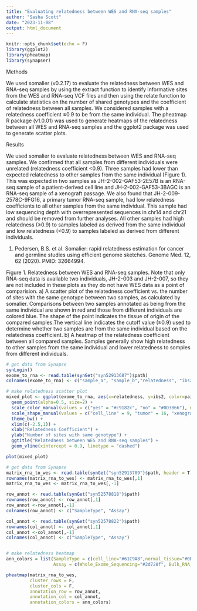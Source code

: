 ```yaml
---
title: "Evaluating relatedness between WES and RNA-seq samples"
author: "Sasha Scott"
date: "2023-11-08"
output: html_document
---
```


```r
knitr::opts_chunk$set(echo = F)
library(ggplot2)
library(pheatmap)
library(synapser)
```


Methods

We used somalier (v0.2.17) to evaluate the relatedness between WES and RNA-seq samples by using the extract function to identify informative sites from the WES and RNA-seq VCF files and then using the relate function to calculate statistics on the number of shared genotypes and the coefficient of relatedness between all samples. We considered samples with a relatedness coefficient ≥0.9 to be from the same individual. The pheatmap R package (v1.0.01) was used to generate heatmaps of the relatedness between all WES and RNA-seq samples and the ggplot2 package was used to generate scatter plots.

Results

We used somalier to evaluate relatedness between WES and RNA-seq samples. We confirmed that all samples from different individuals were unrelated (relatedness coefficient <0.9). Three samples had lower than expected relatedness to other samples from the same individual (Figure 1). This was expected in two samples as JH-2-002-GAF53-2E57B is an RNA-seq sample of a patient-derived cell line and JH-2-002-GAF53-3BAGC is an RNA-seq sample of a xenograft passage. We also found that JH-2-009-2578C-9FG16, a primary tumor RNA-seq sample, had low relatedness coefficients to all other samples from the same individual. This sample had low sequencing depth with overrepresented sequences in chr14 and chr21 and should be removed from further analyses. All other samples had high relatedness (≥0.9) to samples labeled as derived from the same individual and low relatedness (<0.9) to samples labeled as derived from different individuals.

1.	Pedersen, B.S. et al. Somalier: rapid relatedness estimation for cancer and germline studies using efficient genome sketches. Genome Med. 12, 62 (2020). PMID: 32664994.

Figure 1. Relatedness between WES and RNA-seq samples. Note that only RNA-seq data is available two individuals, JH-2-003 and JH-2-007, so they are not included in these plots as they do not have WES data as a point of comparision.
a) A scatter plot of the relatedness coefficient vs. the number of sites with the same genotype between two samples, as calculated by somalier. Comparisons between two samples annotated as being from the same individual are shown in red and those from different individuals are colored blue. The shape of the point indicates the tissue of origin of the compared samples.The vertical line indicates the cutoff value (≥0.9) used to determine whether two samples are from the same individual based on the relatedness coefficient.
b) A heatmap of the relatedness coefficient between all compared samples. Samples generally show high relatedness to other samples from the same individual and lower relatedness to somples from different individuals.

```r

# get data from Synapse
synLogin()
exome_to_rna <- read.table(synGet("syn52913687")$path)
colnames(exome_to_rna) <- c("sample_a", "sample_b","relatedness", "ibs2", "hom_concordance", "paired", "source_a", "assay_a", "source_b", "assay_b","comparison_type")

# make relatedness scatter plot
mixed_plot <- ggplot(exome_to_rna, aes(x=relatedness, y=ibs2, color=paired, shape=comparison_type)) + 
  geom_point(alpha=0.5, size=2) + 
  scale_color_manual(values = c("yes" = "#c9182c", "no" = "#0D3B66"), name = "Same Individual") +
  scale_shape_manual(values = c("cell_line" = 9, "tumor" = 16, "xenograft" = 3, "normal"=15, "tumor/normal"=17), labels = c("cell line/tumor or normal", "tumor/tumor", "tumor/normal", "xenograft/tumor or normal"), name = "Compared Tissues") +
  theme_bw() +
  xlim(c(-2.5,1)) +
  xlab("Relatedness Coefficient") +
  ylab("Number of sites with same genotype") +
  ggtitle("Relatedness between WES and RNA-seq samples") +
  geom_vline(xintercept = 0.9, linetype = "dashed")

plot(mixed_plot)
```

```r

# get data from Synapse
matrix_rna_to_wes <- read.table(synGet("syn52913709")$path, header = T)
rownames(matrix_rna_to_wes) <- matrix_rna_to_wes[,1]
matrix_rna_to_wes <- matrix_rna_to_wes[,-1]

row_annot <- read.table(synGet("syn52578818")$path)
rownames(row_annot) <- row_annot[,1]
row_annot <-row_annot[,-1]
colnames(row_annot) <- c("SampleType", "Assay")

col_annot <- read.table(synGet("syn52578822")$path)
rownames(col_annot) <- col_annot[,1]
col_annot <-col_annot[,-1]
colnames(col_annot) <- c("SampleType", "Assay")


# make relatedness heatmap
ann_colors = list(SampleType = c(cell_line="#61C9A8",normal_tissue="#0D3B66", primary_tumor="#7E52A0", recurrent_tumor="#F4D35E", blood="#ab3428", xenograft_passage="#f49e4c"),
                  Assay = c(Whole_Exome_Sequencing="#2d728f", Bulk_RNA_sequencing="#ff5d8f"))

pheatmap(matrix_rna_to_wes,
         cluster_rows = F,
         cluster_cols = F,
         annotation_row = row_annot,
         annotation_col = col_annot,
         annotation_colors = ann_colors)

```